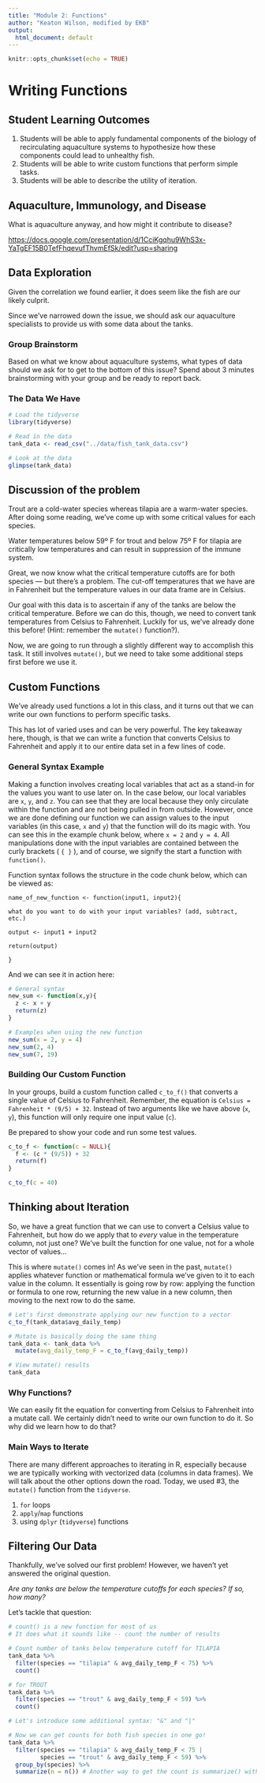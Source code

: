 ```yaml
---
title: "Module 2: Functions"
author: "Keaton Wilson, modified by EKB"
output:
  html_document: default
---
```


```r
knitr::opts_chunk$set(echo = TRUE)
```

# Writing Functions

## Student Learning Outcomes

1.  Students will be able to apply fundamental components of the biology of recirculating aquaculture systems to hypothesize how these components could lead to unhealthy fish.
2.  Students will be able to write custom functions that perform simple tasks.
3.  Students will be able to describe the utility of iteration.

## Aquaculture, Immunology, and Disease

What is aquaculture anyway, and how might it contribute to disease?

<https://docs.google.com/presentation/d/1CciKgqhu9WhS3x-YaTgEF15B0TefFhqevufThvmEfSk/edit?usp=sharing>

## Data Exploration

Given the correlation we found earlier, it does seem like the fish are our likely culprit.

Since we've narrowed down the issue, we should ask our aquaculture specialists to provide us with some data about the tanks.

### Group Brainstorm

Based on what we know about aquaculture systems, what types of data should we ask for to get to the bottom of this issue? Spend about 3 minutes brainstorming with your group and be ready to report back.

### The Data We Have

```r
# Load the tidyverse
library(tidyverse)

# Read in the data
tank_data <- read_csv("../data/fish_tank_data.csv")

# Look at the data
glimpse(tank_data)
```

## Discussion of the problem

Trout are a cold-water species whereas tilapia are a warm-water species. After doing some reading, we've come up with some critical values for each species.

Water temperatures below 59º F for trout and below 75º F for tilapia are critically low temperatures and can result in suppression of the immune system.

Great, we now know what the critical temperature cutoffs are for both species --- but there's a problem. The cut-off temperatures that we have are in Fahrenheit but the temperature values in our data frame are in Celsius.

Our goal with this data is to ascertain if any of the tanks are below the critical temperature. Before we can do this, though, we need to convert tank temperatures from Celsius to Fahrenheit. Luckily for us, we've already done this before! (Hint: remember the `mutate()` function?).

Now, we are going to run through a slightly different way to accomplish this task. It still involves `mutate()`, but we need to take some additional steps first before we use it.

## Custom Functions

We've already used functions a lot in this class, and it turns out that we can write our own functions to perform specific tasks.

This has lot of varied uses and can be very powerful. The key takeaway here, though, is that we can write a function that converts Celsius to Fahrenheit and apply it to our entire data set in a few lines of code.

### General Syntax Example

Making a function involves creating local variables that act as a stand-in for the values you want to use later on. In the case below, our local variables are `x`, `y`, and `z`. You can see that they are local because they only circulate within the function and are not being pulled in from outside. However, once we are done defining our function we can assign values to the input variables (in this case, `x` and `y`) that the function will do its magic with. You can see this in the example chunk below, where `x = 2` and `y = 4`. All manipulations done with the input variables are contained between the curly brackets ( `{ }` ), and of course, we signify the start a function with `function()`.

Function syntax follows the structure in the code chunk below, which can be viewed as:

`name_of_new_function <- function(input1, input2){`

`what do you want to do with your input variables? (add, subtract, etc.)`

`output <- input1 + input2`

`return(output)`

`}`

And we can see it in action here:

```r
# General syntax
new_sum <- function(x,y){
  z <- x + y
  return(z)
}

# Examples when using the new function
new_sum(x = 2, y = 4)
new_sum(2, 4)
new_sum(7, 19)
```

### Building Our Custom Function

In your groups, build a custom function called `c_to_f()` that converts a single value of Celsius to Fahrenheit. Remember, the equation is `Celsius = Fahrenheit * (9/5) + 32`. Instead of two arguments like we have above (`x`, `y`), this function will only require one input value (`c`).

Be prepared to show your code and run some test values.

```r
c_to_f <- function(c = NULL){
  f <- (c * (9/5)) + 32
  return(f)
}

c_to_f(c = 40)
```

## Thinking about Iteration

So, we have a great function that we can use to convert a Celsius value to Fahrenheit, but how do we apply that to *every* value in the temperature column, not just one? We've built the function for one value, not for a whole vector of values...

This is where `mutate()` comes in! As we've seen in the past, `mutate()` applies whatever function or mathematical formula we've given to it to each value in the column. It essentially is going row by row: applying the function or formula to one row, returning the new value in a new column, then moving to the next row to do the same.

```r
# Let's first demonstrate applying our new function to a vector
c_to_f(tank_data$avg_daily_temp)

# Mutate is basically doing the same thing
tank_data <- tank_data %>%
  mutate(avg_daily_temp_F = c_to_f(avg_daily_temp))

# View mutate() results
tank_data
```

### Why Functions?

We can easily fit the equation for converting from Celsius to Fahrenheit into a mutate call. We certainly didn't need to write our own function to do it. So why did we learn how to do that?

### Main Ways to Iterate

There are many different approaches to iterating in R, especially because we are typically working with vectorized data (columns in data frames). We will talk about the other options down the road. Today, we used #3, the `mutate()` function from the `tidyverse`.

1.  `for` loops
2.  `apply`/`map` functions
3.  using `dplyr` (`tidyverse`) functions

## Filtering Our Data

Thankfully, we've solved our first problem! However, we haven't yet answered the original question.

*Are any tanks are below the temperature cutoffs for each species? If so, how many?*

Let's tackle that question:

```r
# count() is a new function for most of us
# It does what it sounds like -- count the number of results

# Count number of tanks below temperature cutoff for TILAPIA
tank_data %>% 
  filter(species == "tilapia" & avg_daily_temp_F < 75) %>% 
  count()

# for TROUT
tank_data %>% 
  filter(species == "trout" & avg_daily_temp_F < 59) %>% 
  count()

# Let's introduce some additional syntax: "&" and "|"

# Now we can get counts for both fish species in one go!
tank_data %>%
  filter(species == "tilapia" & avg_daily_temp_F < 75 |
         species == "trout" & avg_daily_temp_F < 59) %>%
  group_by(species) %>%
  summarize(n = n()) # Another way to get the count is summarize() with n()

```
